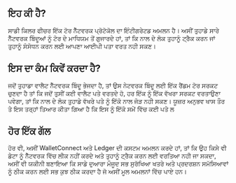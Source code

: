 ## ਇਹ ਕੀ ਹੈ?

<div className="h-2"/>

ਸਾਡੀ ਕਿਲਰ ਫੀਚਰ ਇੱਕ ਟੋਰ ਨੈੱਟਵਰਕ ਪ੍ਰੋਟੋਕੋਲ ਦਾ ਇੰਟੀਗਰੇਟਡ ਅਮਲਨ ਹੈ। ਅਸੀਂ ਤੁਹਾਡੇ ਸਾਰੇ ਨੈੱਟਵਰਕ ਬਿੰਦੂਆਂ ਨੂੰ ਟੋਰ ਦੇ ਮਾਧਿਯਮ ਤੋਂ ਗੁਜਾਰਦੇ ਹਾਂ, ਤਾਂ ਕਿ ਨਾਲ ਦੇ ਲੋਕ ਤੁਹਾਨੂੰ ਟ੍ਰੈਕ ਕਰਨ ਜਾਂ ਤੁਹਾਨੂੰ ਸੰਸੋਧਨ ਕਰਨ ਲਈ ਆਪਣਾ ਆਈਪੀ ਪਤਾ ਵਰਤ ਨਹੀ ਸਕਣ।

<div className="h-4"/>

## ਇਸ ਦਾ ਕੰਮ ਕਿਵੇਂ ਕਰਦਾ ਹੈ?

<div className="h-2"/>

ਜਦੋਂ ਤੁਹਾਡਾ ਵਾਲੈਟ ਨੈੱਟਵਰਕ ਬਿੰਦੂ ਭੇਜਦਾ ਹੈ, ਤਾਂ ਉਸ ਨੇਟਵਰਕ ਬਿੰਦੂ ਲਈ ਇੱਕ ਰੈਂਡਮ ਟੋਰ ਸਰਕਟ ਚੁਣਦਾ ਹੈ ਤਾਂ ਕਿ ਜਦੋਂ ਤੁਸੀਂ ਕਈ ਵਾਲੈਟ ਪਤੇ ਵਰਤਦੇ ਹੋ, ਹਰ ਇੱਕ ਨੂੰ ਇੱਕ ਵੱਖਰਾ ਸਰਕਟ ਵਰਤਾਉਣਾ ਪਵੇਗਾ, ਤਾਂ ਕਿ ਨਾਲ ਦੇ ਲੋਕ ਤੁਹਾਡੇ ਵੱਖਰੇ ਪਤੇ ਨੂੰ ਇੱਕੋ ਨਾਲ ਜੋੜ ਨਹੀ ਸਕਣ। ਯੂਜ਼ਰ ਅਨੁਭਵ ਖਾਸ ਤੌਰ ਤੇ ਇਸ ਤਰ੍ਹਾਂ ਤਿਆਰ ਕੀਤਾ ਗਿਆ ਹੈ ਕਿ ਇਸ ਨੂੰ ਇੱਕੋ ਸਮੇਂ ਵਿੱਚ ਕਈ ਪਤੇ ਲ

<div className="h-4"/>

## ਹੋਰ ਇੱਕ ਗੱਲ

<div className="h-2"/>

ਹੋਰ ਵੀ, ਅਸੀਂ WalletConnect ਅਤੇ Ledger ਦੀ ਕਸਟਮ ਅਮਲਨ ਕਰਦੇ ਹਾਂ, ਤਾਂ ਕਿ ਉਹ ਕਿਸੇ ਵੀ ਡੇਟਾ ਨੂੰ ਨੈੱਟਵਰਕ ਵਿੱਚ ਲੀਕ ਨਹੀਂ ਕਰਦੇ ਅਤੇ ਤੁਹਾਨੂੰ ਟ੍ਰੈਕ ਕਰਨ ਲਈ ਵਰਤਿਆ ਨਹੀ ਜਾ ਸਕਦਾ, ਅਸੀਂ ਵੀ ਯਕੀਨੀ ਬਣਾਇਆ ਕਿ ਸਾਡੇ ਦੁਆਰਾ ਮੌਜੂਦ ਸਭ ਸੁਰੱਖਿਆ ਖਤਰੇ ਅਤੇ ਪ੍ਰਦਰਸ਼ਨ ਸਮੱਸਿਆਵਾਂ ਨੂੰ ਠੀਕ ਕਰਨ ਲਈ ਸਭ ਕੁਝ ਠੀਕ ਕਰਦਾ ਹੈ ਜੋ ਅਸੀਂ ਮੂਲ ਅਮਲਨਾਂ ਵਿੱਚ ਪਾਏ ਹਨ।

